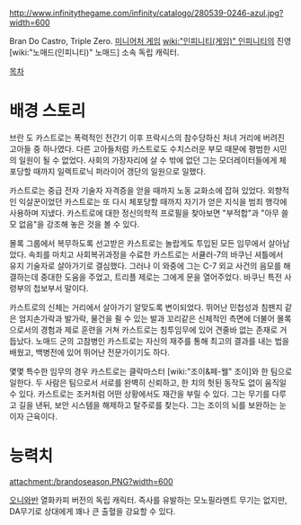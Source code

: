 http://www.infinitythegame.com/infinity/catalogo/280539-0246-azul.jpg?width=600

Bran Do Castro, Triple Zero. [[미니어처 게임]] [[wiki:"인피니티(게임)" 인피니티]]의 진영 [wiki:"노매드(인피니티)" 노매드] 소속 독립 캐릭터.

[[목차]]
= 배경 스토리 =
브란 도 카스트로는 폭력적인 전간기 이후 프락시스의 참수당하신 처녀 거리에 버려진 고아들 중 하나였다. 다른 고아들처럼 카스트로도 수치스러운 부모 때문에 평범한 시민의 일원이 될 수 없었다. 사회의 가장자리에 살 수 밖에 없던 그는 모더레이터들에게 체포당할 때까지 일렉트로닉 퍼라이어 갱단의 일원으로 일했다.

카스트로는 중급 전자 기술자 자격증을 얻을 때까지 노동 교화소에 잡혀 있었다. 외향적인 익살꾼이었던 카스트로는 또 다시 체포당할 때까지 자기가 얻은 지식을 범죄 행각에 사용하며 지냈다. 카스트로에 대한 정신의학적 프로필을 찾아보면 "부적합"과 "아무 쓸모 없음"을 강조해 놓은 것을 볼 수 있다.

몰록 그룹에서 복무하도록 선고받은 카스트로는 놀랍게도 투입된 모든 임무에서 살아남았다. 속죄를 마치고 사회복귀과정을 수료한 카스트로는 서큘러-7의 바쿠닌 셔틀에서 유지 기술자로 살아가기로 결심했다. 그러나 이 와중에 그는 C-7 외교 사건의 음모를 해결하는데 중대한 도움을 주었고, 트리플 제로는 그에게 문을 열어주었다. 바쿠닌 특전 사령부의 첩보부서 말이다.

카스트로의 신체는 거리에서 살아가기 알맞도록 변이되었다. 뛰어난 민첩성과 침팬지 같은 엄지손가락과 발가락, 물건을 쥘 수 있는 발과 꼬리같은 신체적인 측면에 더불어 몰록으로서의 경험과 제로 훈련을 거쳐 카스트로는 침투임무에 있어 견줄바 없는 존재로 거듭났다. 노매드 군의 고참병인 카스트로는 자신의 재주를 통해 최고의 결과를 내는 법을 배웠고, 백병전에 있어 뛰어난 전문가이기도 하다.

몇몇 특수한 임무의 경우 카스트로는 클락마스터 [wiki:"조이&페-웰" 조이]와 한 팀으로 일한다. 두 사람은 팀으로서 서로를 완벽히 신뢰하고, 한 치의 헛된 동작도 없이 움직일 수 있다. 카스트로는 조커처럼 어떤 상황에서도 재간을 부릴 수 있다. 그는 무기를 다루고 길을 낸뒤, 보안 시스템을 해제하고 탈주로를 찾는다. 그는 조이의 뇌를 보완하는 눈이자 근육이다.


= 능력치 =
attachment:/brandoseason.PNG?width=600

[[오니와반]] 열화카피 버전의 독립 캐릭터. 즉사를 유발하는 모노필라멘트 무기는 없지만, DA무기로 상대에게 꽤나 큰 출혈을 강요할 수 있다.
